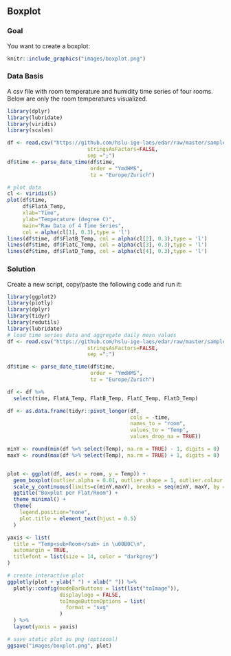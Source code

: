 \newpage
## Boxplot
### Goal
You want to create a boxplot:

```r
knitr::include_graphics("images/boxplot.png")
```

### Data Basis
A csv file with room temperature and humidity time series of four rooms. Below are only the room temperatures visualized.

```r
library(dplyr)
library(lubridate)
library(viridis)
library(scales)

df <- read.csv("https://github.com/hslu-ige-laes/edar/raw/master/sampleData/flatTempHum.csv",
                          stringsAsFactors=FALSE,
                          sep =";")
df$time <- parse_date_time(df$time,
                           order = "YmdHMS",
                           tz = "Europe/Zurich")

# plot data
cl <- viridis(5)
plot(df$time,
     df$FlatA_Temp,
     xlab="Time",
     ylab="Temperature (degree C)",
     main="Raw Data of 4 Time Series",
     col = alpha(cl[1], 0.3),type = 'l')
lines(df$time, df$FlatB_Temp, col = alpha(cl[2], 0.3),type = 'l')
lines(df$time, df$FlatC_Temp, col = alpha(cl[3], 0.3),type = 'l')
lines(df$time, df$FlatD_Temp, col = alpha(cl[4], 0.3),type = 'l')


```

\newpage
### Solution
Create a new script, copy/paste the following code and run it:

```r
library(ggplot2)
library(plotly)
library(dplyr)
library(tidyr)
library(redutils)
library(lubridate)
# load time series data and aggregate daily mean values
df <- read.csv("https://github.com/hslu-ige-laes/edar/raw/master/sampleData/flatTempHum.csv",
                          stringsAsFactors=FALSE,
                          sep =";")

df$time <- parse_date_time(df$time,
                           order = "YmdHMS",
                           tz = "Europe/Zurich")

df <- df %>% 
  select(time, FlatA_Temp, FlatB_Temp, FlatC_Temp, FlatD_Temp)

df <- as.data.frame(tidyr::pivot_longer(df,
                                        cols = -time,
                                        names_to = "room",
                                        values_to = "Temp",
                                        values_drop_na = TRUE))

minY <- round(min(df %>% select(Temp), na.rm = TRUE) - 1, digits = 0)
maxY <- round(max(df %>% select(Temp), na.rm = TRUE) + 1, digits = 0)


plot <- ggplot(df, aes(x = room, y = Temp)) +
  geom_boxplot(outlier.alpha = 0.01, outlier.shape = 1, outlier.colour = "darkgrey") +
  scale_y_continuous(limits=c(minY,maxY), breaks = seq(minY, maxY, by = 2)) +
  ggtitle("Boxplot per Flat/Room") +
  theme_minimal() +
  theme(
    legend.position="none",
    plot.title = element_text(hjust = 0.5)
  )

yaxis <- list(
  title = "Temp<sub>Room</sub> in \u00B0C\n",
  automargin = TRUE,
  titlefont = list(size = 14, color = "darkgrey")
)

# create interactive plot
ggplotly(plot + ylab(" ") + xlab(" ")) %>%
  plotly::config(modeBarButtons = list(list("toImage")),
                 displaylogo = FALSE,
                 toImageButtonOptions = list(
                   format = "svg"
                 )
  ) %>%
  layout(yaxis = yaxis)

```

```r
# save static plot as png (optional)
ggsave("images/boxplot.png", plot)
```

